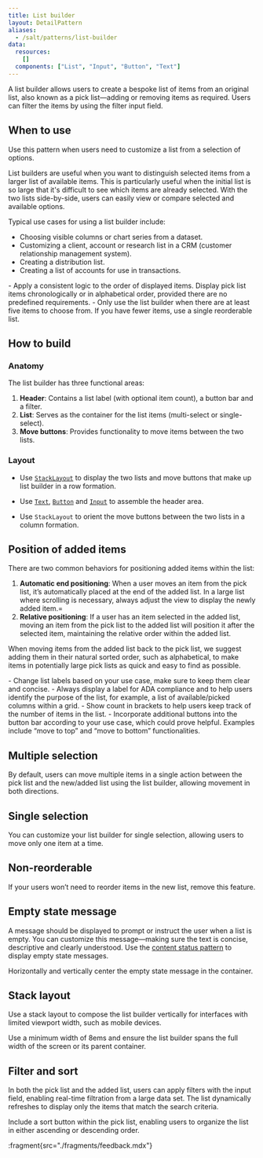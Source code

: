 ```yaml
---
title: List builder
layout: DetailPattern
aliases:
  - /salt/patterns/list-builder
data:
  resources:
    []
  components: ["List", "Input", "Button", "Text"]
---
```


A list builder allows users to create a bespoke list of items from an original list, also known as a pick list—adding or removing items as required. Users can filter the items by using the filter input field.

  <Diagram
    src="/img/patterns/list-builder/image.png"
    alt="An example of a list builder"
    contentPosition="top"
    border
  />

## When to use

Use this pattern when users need to customize a list from a selection of options. 

List builders are useful when you want to distinguish selected items from a larger list of available items. This is particularly useful when the initial list is so large that it's difficult to see which items are already selected. With the two lists side-by-side, users can easily view or compare selected and available options.

Typical use cases for using a list builder include:
- Choosing visible columns or chart series from a dataset.
- Customizing a client, account or research list in a CRM (customer relationship management system).
- Creating a distribution list.
- Creating a list of accounts for use in transactions.

<ExampleContainer type="positive" customPillText="Best practices">
- Apply a consistent logic to the order of displayed items. Display pick list items chronologically or in alphabetical order, provided there are no predefined requirements.
- Only use the list builder when there are at least five items to choose from. If you have fewer items, use a single reorderable list.
</ExampleContainer>

## How to build

### Anatomy

The list builder has three functional areas:

1. **Header**: Contains a list label (with optional item count), a button bar and a filter.
2. **List**: Serves as the container for the list items (multi-select or single-select).
3. **Move buttons**: Provides functionality to move items between the two lists.

  <Diagram
    src="/img/patterns/list-builder/anatomy.png"
    alt="Anatomy of a list builder"
    contentPosition="top"
    border
  />

### Layout

- Use [`StackLayout`](/salt/components/stack-layout) to display the two lists and move buttons that make up list builder in a row formation.
- Use [`Text`](/salt/components/text), [`Button`](/salt/components/button) and [`Input`](/salt/components/input) to assemble the header area.
- Use `StackLayout` to orient the move buttons between the two lists in a column formation.

  <Diagram
    src="/img/patterns/list-builder/layout.png"
    alt="Layout for a list builder."
    contentPosition="top"
    border
  />

## Position of added items

There are two common behaviors for positioning added items within the list:

1. **Automatic end positioning**: When a user moves an item from the pick list, it’s automatically placed at the end of the added list. In a large list where scrolling is necessary, always adjust the view to display the newly added item.=
2. **Relative positioning**: If a user has an item selected in the added list, moving an item from the pick list to the added list will position it after the selected item, maintaining the relative order within the added list.

When moving items from the added list back to the pick list, we suggest adding them in their natural sorted order, such as alphabetical, to make items in potentially large pick lists as quick and easy to find as possible.

<ExampleContainer type="positive" customPillText="Best practices">
- Change list labels based on your use case, make sure to keep them clear and concise.
- Always display a label for ADA compliance and to help users identify the purpose of the list, for example, a list of available/picked columns within a grid.
- Show count in brackets to help users keep track of the number of items in the list.
- Incorporate additional buttons into the button bar according to your use case, which could prove helpful. Examples include “move to top” and “move to bottom” functionalities.
</ExampleContainer>

## Multiple selection

By default, users can move multiple items in a single action between the pick list and the new/added list using the list builder, allowing movement in both directions.

  <Diagram
    src="/img/patterns/list-builder/multi-select.png"
    alt="Multiple selections with a list builder."
    contentPosition="top"
    border
  />

## Single selection

You can customize your list builder for single selection, allowing users to move only one item at a time.

  <Diagram
    src="/img/patterns/list-builder/single-select.png"
    alt="Single selection with a list builder."
    contentPosition="top"
    border
  />

## Non-reorderable

If your users won’t need to reorder items in the new list, remove this feature.

  <Diagram
    src="/img/patterns/list-builder/non-reorderable.png"
    alt="Single selection with a list builder."
    contentPosition="top"
    border
  />

## Empty state message

A message should be displayed to prompt or instruct the user when a list is empty. You can customize this message—making sure the text is concise, descriptive and clearly understood. Use the [content status pattern](/salt/patterns/content-status) to display empty state messages.

  <Diagram
    src="/img/patterns/list-builder/empty-state.png"
    alt="An empty state message."
    contentPosition="top"
    border
  />

<ExampleContainer type="positive" customPillText="Best practices">
Horizontally and vertically center the empty state message in the container.
</ExampleContainer>

## Stack layout

Use a stack layout to compose the list builder vertically for interfaces with limited viewport width, such as mobile devices. 

  <Diagram
    src="/img/patterns/list-builder/stack-layout.png"
    alt="A vertically-aligned list builder."
    contentPosition="top"
    border
  />

<ExampleContainer type="positive" customPillText="Best practices">
Use a minimum width of 8ems and ensure the list builder spans the full width of the screen or its parent container.
</ExampleContainer>

## Filter and sort

In both the pick list and the added list, users can apply filters with the input field, enabling real-time filtration from a large data set. The list dynamically refreshes to display only the items that match the search criteria.

  <Diagram
    src="/img/patterns/list-builder/filter-and-sort.png"
    alt="Filter and sort behaviors for a list builder."
    contentPosition="top"
    border
  />

<ExampleContainer type="positive" customPillText="Best practices">
Include a sort button within the pick list, enabling users to organize the list in either ascending or descending order.
</ExampleContainer>

:fragment{src="./fragments/feedback.mdx"}

